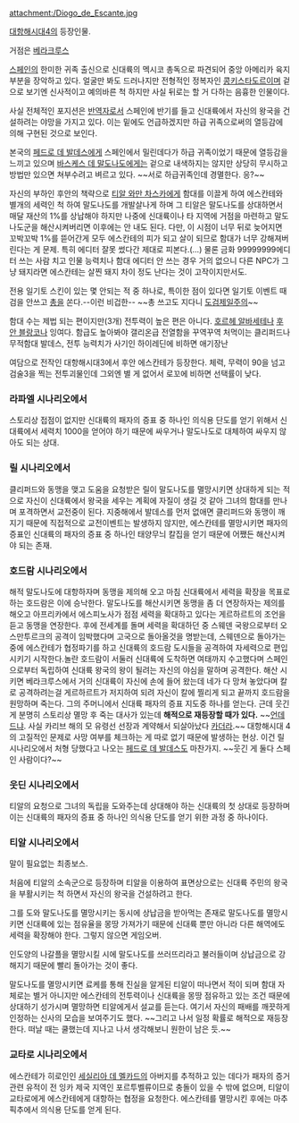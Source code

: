 attachment:/Diogo_de_Escante.jpg

[[대항해시대4]]의 등장인물. 

거점은 [[베라크루스]]

[[스페인]]의 한미한 귀족 출신으로 신대륙의 멕시코 총독으로 파견되어 중앙 아메리카 육지 부분을 장악하고 있다. 얼굴만 봐도 드러나지만 전형적인 정복자인 [[콩키스타도르]]이며 겉으로 보기엔 신사적이고 예의바른 척 하지만 사실 뒤로는 할 거 다하는 음흉한 인물이다.

사실 전체적인 포지션은 [[반역자]]로서 스페인에 반기를 들고 신대륙에서 자신의 왕국을 건설하려는 야망을 가지고 있다. 이는 밑에도 언급하겠지만 하급 귀족으로써의 열등감에 의해 구현된 것으로 보인다. 

본국의 [[페드로 데 발데스]]에게 스페인에서 밀린데다가 하급 귀족이었기 때문에 열등감을 느끼고 있으며 [[바스케스 데 말도나도]]에게는 겉으로 내색하지는 않지만 상당히 무시하고 방법만 있으면 쳐부수려고 벼르고 있다. ~~서로 하급귀족인데 경멸한다. 응?~~

자신의 부하인 후안의 책략으로 [[티알 와만 차스카]]에게 함대를 이끌게 하여 에스칸테와 별개의 세력인 척 하여 말도나도를 개발살나게 하며 그 티알은 말도나도를 상대하면서 매달 재산의 1%를 상납해야 하지만 나중에 신대륙이나 타 지역에 거점을 마련하고 말도나도군을 해산시켜버리면 이후에는 안 내도 된다. 다만, 이 시점이 너무 뒤로 늦어지면 꼬박꼬박 1%를 뜯어간게 모두 에스칸테의 피가 되고 살이 되므로 함대가 너무 강해져버린다는 게 문제. 특히 에디터 잘못 썼다간 제대로 피본다.(...) 물론 금화 99999999에디터 쓰는 사람 치고 인물 능력치나 함대 에디터 안 쓰는 경우 거의 없으니 다른 NPC가 그냥 돼지라면 에스칸테는 살찐 돼지 차이 정도 난다는 것이 고작이지만서도.

전용 일기토 스킨이 있는 몇 안되는 적 중 하나로, 특이한 점이 있다면 일기토 이벤트 때 검을 안쓰고 [[총]]을 쏜다.--이런 비겁한-- ~~총 쓰고도 지다니 [[도검제일주의]]~~

함대 수는 제법 되는 편이지만(3개) 전투력이 높은 편은 아니다. [[호르헤 알바세테]]나 [[후안 블랑코]]나 잉여다. 함급도 높아봐야 갤리온급 전열함을 꾸역꾸역 처먹이는 클리퍼드나 무적함대 발데스, 전투 능력치가 사기인 하이레딘에 비하면 애기장난

여담으로 전작인 대항해시대3에서 후안 에스칸테가 등장한다. 체력, 무력이 90을 넘고 검술3을 찍는 전투괴물인데 그외엔 별 게 없어서 로꼬에 비하면 선택률이 낮다.

=== 라파엘 시나리오에서 ===
스토리상 접점이 없지만 신대륙의 패자의 증표 중 하나인 의식용 단도를 얻기 위해서 신대륙에서 세력치 1000을 얻어야 하기 때문에 싸우거나 말도나도로 대체하여 싸우지 않아도 되는 상대.

=== 릴 시나리오에서 ===
클리퍼드와 동맹을 맺고 도움을 요청받은 릴이 말도나도를 멸망시키면 상대하게 되는 적으로 자신이 신대륙에서 왕국을 세우는 계획에 자질이 생길 것 같아 그녀의 함대를 만나며 포격하면서 교전중이 된다. 지중해에서 발데스를 먼저 없애면 클리퍼드와 동맹이 깨지기 때문에 직접적으로 교전이벤트는 발생하지 않지만, 에스칸테를 멸망시키면 패자의 증표인 신대륙의 패자의 증표 중 하나인 태양무늬 칼집을 얻기 때문에 어쨌든 해산시켜야 되는 존재.

=== 호드람 시나리오에서 ===
해적 말도나도에 대항하자며 동맹을 제의해 오고 마침 신대륙에서 세력을 확장을 목표로 하는 호드람은 이에 승낙한다. 말도나도를 해산시키면 동맹을 좀 더 연장하자는 제의를 해오고 아프리카에서 에스피노사가 점점 세력을 확대하고 있다는 게르하르트의 조언을 듣고 동맹을 연장한다. 후에 전세계를 돌며 세력을 확대하던 중 스웨덴 국왕으로부터 오스만투르크의 공격이 임박했다며 고국으로 돌아올것을 명받는데, 스웨덴으로 돌아가는 중에 에스칸테가 협정파기를 하고 신대륙의 호드람 도시들을 공격하여 자세력으로 편입시키기 시작한다.놀란 호드람이 서둘러 신대륙에 도착하면 여태까지 수고했다며 스페인으로부터 독립하여 신대륙 왕국의 왕이 될려는 자신의 야심을 말하며 공격한다. 해산 시키면 베라크루스에서 거의 신대륙이 자신에 손에 들어 왔는데 네가 다 망쳐 놓았다며 칼로 공격하려는걸 게르하르트가 저지하여 되려 자신이 칼에 찔리게 되고 끝까지 호드람을 원망하며 죽는다. 그의 주머니에서 신대륙 패자의 증표 지도중 하나를 얻는다. 근데 웃긴 게 분명히 스토리상 멸망 후 죽는 대사가 있는데 '''해적으로 재등장할 때가 있다.''' ~~[[언데드]]냐. 사실 카리브 해의 모 유령선 선장과 계약해서 되살아났다 [[카더라]].~~ 대항해시대 4의 고질적인 문제로 사망 여부를 체크하는 게 따로 없기 때문에 발생하는 현상. 이건 릴 시나리오에서 처형 당했다고 나오는 [[페드로 데 발데스]]도 마찬가지. ~~웃긴 게 둘다 스페인 사람이다?~~ 


=== 웃딘 시나리오에서 ===
티알의 요청으로 그녀의 독립을 도와주는데 상대해야 하는 신대륙의 첫 상대로 등장하며 이는 신대륙의 패자의 증표 중 하나인 의식용 단도를 얻기 위한 과정 중 하나이다.

=== 티알 시나리오에서 ===
말이 필요없는 최종보스.

처음에 티알의 소속군으로 등장하며 티알을 이용하여 표면상으로는 신대륙 주민의 왕국을 부활시키는 척 하면서 자신의 왕국을 건설하려고 한다. 

그를 도와 말도나도를 멸망시키는 동시에 상납금을 받아먹는 존재로 말도나도를 멸망시키면 신대륙에 있는 점유율을 몽땅 가져가기 때문에 신대륙 뿐만 아니라 다른 해역에도 세력을 확장해야 한다. 그렇지 않으면 게임오버.

인도양의 나갈플을 멸망시킬 시에 말도나도를 쓰러뜨리라고 불러들이며 상납금으로 강해지기 때문에 빨리 돌아가는 것이 좋다.

말도나도를 멸망시키면 료케를 통해 진실을 알게된 티알이 떠나면서 적이 되며 함대 자체로는 별거 아니지만 에스칸테의 전투력이나 신대륙을 몽땅 점유하고 있는 조건 때문에 상대하기 성가시며 멸망하면 티알에게서 설교를 듣는다. 여기서 자신의 패배를 깨끗하게 인정하는 신사의 모습을 보여주기도 했다. ~~그리고 나서 일정 확률로 해적으로 재등장 한다. 떠날 때는 쿨했는데 지나고 나서 생각해보니 원한이 남은 듯.~~

=== 교타로 시나리오에서 ===
에스칸테가 히로인인 [[세실리아 데 멜카드]]의 아버지를 추적하고 있는 데다가 패자의 증거 관련 유적이 전 잉카 제국 지역인 포르투벨류이므로 충돌이 있을 수 밖에 없으며, 티알이 교타로에게 에스칸테에게 대항하는 협정을 요청한다. 에스칸테를 멸망시킨 후에는 마추픽추에서 의식용 단도를 얻게 된다.

